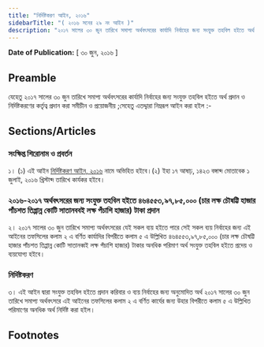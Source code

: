 ```yaml
---
title: "নির্দিষ্টকরণ আইন, ২০১৬"
sidebarTitle: "( ২০১৬ সনের ২৯ নং আইন )"
description: "২০১৭ সালের ৩০ জুন তারিখে সমাপ্য অর্থবৎসরের কার্যাদি নির্বাহের জন্য সংযুক্ত তহবিল হইতে অর্থ প্রদান ও নির্দিষ্টকরণের কর্তৃত্ব প্রদানের জন্য প্রণীত আইন"
---
```


**Date of Publication:** [ ৩০ জুন, ২০১৬ ]

## Preamble

যেহেতু ২০১৭ সালের ৩০ জুন তারিখে সমাপ্য অর্থবৎসরের কার্যাদি নির্বাহের জন্য সংযুক্ত তহবিল হইতে অর্থ প্রদান ও নির্দিষ্টকরণের কর্তৃত্ব প্রদান করা সমীচীন ও প্রয়োজনীয় ;সেহেতু এতদ্দ্বারা নিম্নরূপ আইন করা হইল :-

## Sections/Articles

### সংক্ষিপ্ত শিরোনাম ও প্রবর্তন

১। (১) এই আইন [নির্দিষ্টকরণ আইন, ২০১৬](/act-1187.html "নির্দিষ্টকরণ আইন, ২০১৬") নামে অভিহিত হইবে।(২) ইহা ১৭ আষাঢ়, ১৪২৩ বঙ্গাব্দ মোতাবেক ১ জুলাই, ২০১৬ খ্রিস্টাব্দ তারিখে কার্যকর হইবে।

### ২০১৬-২০১৭ অর্থবৎসরের জন্য সংযুক্ত তহবিল হইতে ৪৬৪৫৫৩,৯৭,৮৫,০০০ (চার লক্ষ চৌষট্টি হাজার পাঁচশত তিপ্পান্ন কোটি সাতানববই লক্ষ পঁচাশি হাজার) টাকা প্রদান

২। ২০১৭ সালের ৩০ জুন তারিখে সমাপ্য অর্থবৎসরের যেই সকল ব্যয় হইতে পারে সেই সকল ব্যয় নির্বাহের জন্য এই আইনের তফসিলের কলাম ২ এ বর্ণিত কার্যাদির বিপরীতে কলাম ৫ এ উল্লিখিত ৪৬৪৫৫৩,৯৭,৮৫,০০০ (চার লক্ষ চৌষট্টি হাজার পাঁচশত তিপ্পান্ন কোটি সাতানব্বই লক্ষ পঁচাশি হাজার) টাকার অনধিক পরিমাণ অর্থ সংযুক্ত তহবিল হইতে প্রদেয় ও ব্যয়যোগ্য হইবে।

### নির্দিষ্টকরণ

৩। এই আইন দ্বারা সংযুক্ত তহবিল হইতে প্রদান করিবার ও ব্যয় নির্বাহের জন্য অনুমোদিত অর্থ ২০১৭ সালের ৩০ জুন তারিখে সমাপ্য অর্থবৎসরে এই আইনের তফসিলের কলাম ২ এ বর্ণিত কার্যের জন্য উহার বিপরীতে কলাম ৫ এ উল্লিখিত পরিমাণের অনধিক অর্থ নির্দিষ্ট করা হইল।

## Footnotes
